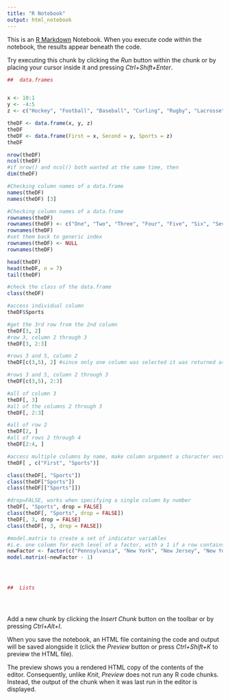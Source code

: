 ```yaml
---
title: "R Notebook"
output: html_notebook
---
```


This is an [R Markdown](http://rmarkdown.rstudio.com) Notebook. When you execute code within the notebook, the results appear beneath the code. 

Try executing this chunk by clicking the *Run* button within the chunk or by placing your cursor inside it and pressing *Ctrl+Shift+Enter*. 

```r

##  data.frames


x <- 10:1
y <- -4:5
z <- c("Hockey", "Football", "Baseball", "Curling", "Rugby", "Lacrosse", "Basketball", "Tennis", "Cricket", "Soccer")

theDF <- data.frame(x, y, z)
theDF
theDF <- data.frame(First = x, Second = y, Sports = z)
theDF

nrow(theDF)
ncol(theDF)
#if nrow() and ncol() both wanted at the same time, then
dim(theDF)

#Checking column names of a data.frame
names(theDF)
names(theDF) [3]

#Checking column names of a data.frame
rownames(theDF)
rownames(theDF) <- c("One", "Two", "Three", "Four", "Five", "Six", "Seven", "Eight", "Nine", "ten")
rownames(theDF)
#set them back to generic index
rownames(theDF) <- NULL
rownames(theDF)

head(theDF)
head(theDF, n = 7)
tail(theDF)

#check the class of the data.frame
class(theDF)

#access individual column
theDF$Sports

#get the 3rd row from the 2nd column
theDF[3, 2]
#row 3, column 2 through 3
theDF[3, 2:3]

#rows 3 and 5, column 2
theDF[c(3,5), 2] #since only one column was selected it was returned as a vector, the column name will not be printed

#rows 3 and 5, column 2 through 3
theDF[c(3,5), 2:3]

#all of column 3
theDF[, 3]
#all of the columns 2 through 3
theDF[, 2:3]

#all of row 2
theDF[2, ]
#all of rows 2 through 4
theDF[2:4, ]

#access multiple columns by name, make column argument a character vector of the names
theDF[ , c("First", "Sports")]

class(theDF[, "Sports"])
class(theDF["Sports"])
class(theDF[["Sports"]])

#drop=FALSE, works when specifying a single column by number
theDF[, "Sports", drop = FALSE]
class(theDF[, "Sports", drop = FALSE])
theDF[, 3, drop = FALSE]
class(theDF[, 3, drop = FALSE])

#model.matrix to create a set of indicator variables
#i.e. one column for each level of a factor, with a 1 if a row contains that level or a 0 otherwise
newFactor <- factor(c("Pennsylvania", "New York", "New Jersey", "New York", "Tennessee", "Massachusetts", "Pennsylvania", "New York"))
model.matrix(~newFactor - 1)




##  Lists





```

Add a new chunk by clicking the *Insert Chunk* button on the toolbar or by pressing *Ctrl+Alt+I*.

When you save the notebook, an HTML file containing the code and output will be saved alongside it (click the *Preview* button or press *Ctrl+Shift+K* to preview the HTML file).

The preview shows you a rendered HTML copy of the contents of the editor. Consequently, unlike *Knit*, *Preview* does not run any R code chunks. Instead, the output of the chunk when it was last run in the editor is displayed.
